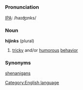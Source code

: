 
<!--
Attention: This page is to be ph34red.

Thank you.
Brought to you by Ph34rness.
-->

[[Category:English language]]
=={{en}}==

===Pronunciation===
[[IPA]]: /haɪʤɪnks/

===Noun===
'''hijinks''' (plural)

# [[tricky]] and/or [[humorous]] [[behavior]]

===Synonyms===
[[shenanigans]]